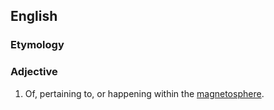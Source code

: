 ==English==

===Etymology===
{{suffix|en|magnetosphere|ic}}

===Adjective===
{{en-adj|-}}

# Of, pertaining to, or happening within the [[magnetosphere]].